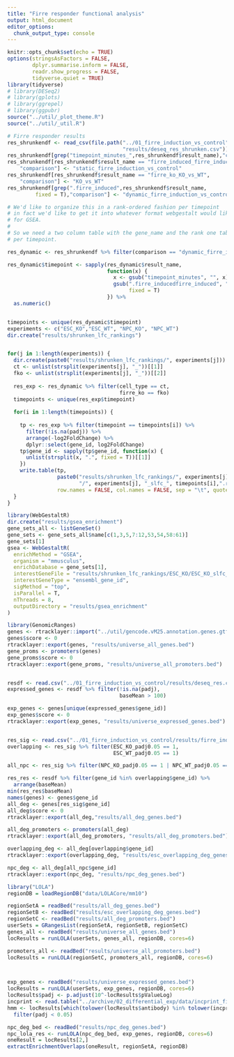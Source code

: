 ```yaml
---
title: "Firre responder functional analysis"
output: html_document
editor_options: 
  chunk_output_type: console
---
```


```r
knitr::opts_chunk$set(echo = TRUE)
options(stringsAsFactors = FALSE,
        dplyr.summarise.inform = FALSE,
        readr.show_progress = FALSE,
        tidyverse.quiet = TRUE)
library(tidyverse)
# library(DESeq2)
# library(gplots)
# library(ggrepel)
# library(ggpubr)
source("../util/_plot_theme.R")
source("../util/_util.R")
```

```r
# Firre responder results
res_shrunkendf <- read_csv(file.path("../01_firre_induction_vs_control",
                                     "results/deseq_res_shrunken.csv"))
res_shrunkendf[grep("timepoint_minutes_",res_shrunkendf$result_name),"comparison"] <- "vs_zero"
res_shrunkendf[res_shrunkendf$result_name == "firre_induced_firre_induced_vs_control",
    "comparison"] <- "static_firre_induction_vs_control"
res_shrunkendf[res_shrunkendf$result_name == "firre_ko_KO_vs_WT",
    "comparison"] <- "KO_vs_WT"
res_shrunkendf[grep(".firre_induced",res_shrunkendf$result_name,
         fixed = T),"comparison"] <- "dynamic_firre_induction_vs_control"

# We'd like to organize this in a rank-ordered fashion per timepoint
# in fact we'd like to get it into whatever format webgestalt would like
# for GSEA.
#
# So we need a two column table with the gene_name and the rank one table 
# per timepoint.

res_dynamic <- res_shrunkendf %>% filter(comparison == "dynamic_firre_induction_vs_control")

res_dynamic$timepoint <- sapply(res_dynamic$result_name,
                                function(x) {
                                  x <- gsub("timepoint_minutes", "", x)
                                  gsub(".firre_inducedfirre_induced", "", x,
                                       fixed = T)
                                }) %>%
  as.numeric()


timepoints <- unique(res_dynamic$timepoint) 
experiments <- c("ESC_KO","ESC_WT", "NPC_KO", "NPC_WT")
dir.create("results/shrunken_lfc_rankings")


for(j in 1:length(experiments)) {
  dir.create(paste0("results/shrunken_lfc_rankings/", experiments[j]))
  ct <- unlist(strsplit(experiments[j], "_"))[[1]]
  fko <- unlist(strsplit(experiments[j], "_"))[[2]]
  
  res_exp <- res_dynamic %>% filter(cell_type == ct,
                                    firre_ko == fko)
  timepoints <- unique(res_exp$timepoint)
  
  for(i in 1:length(timepoints)) {
    
    tp <- res_exp %>% filter(timepoint == timepoints[i]) %>%
      filter(!is.na(padj)) %>%
      arrange(-log2FoldChange) %>%
      dplyr::select(gene_id, log2FoldChange)
    tp$gene_id <- sapply(tp$gene_id, function(x) {
      unlist(strsplit(x, ".", fixed = T))[[1]]
    })
    write.table(tp, 
                paste0("results/shrunken_lfc_rankings/", experiments[j],
                       "/", experiments[j], "_slfc_", timepoints[i],".rnk"),
                row.names = FALSE, col.names = FALSE, sep = "\t", quote = FALSE)
  }
}
```

```r
library(WebGestaltR)
dir.create("results/gsea_enrichment")
gene_sets_all <- listGeneSet()
gene_sets <- gene_sets_all$name[c(1,3,5,7:12,53,54,58:61)]
gene_sets[1]
gsea <- WebGestaltR(
  enrichMethod = "GSEA",
  organism = "mmusculus",
  enrichDatabase = gene_sets[1],
  interestGeneFile = "results/shrunken_lfc_rankings/ESC_KO/ESC_KO_slfc_30.rnk",
  interestGeneType = "ensembl_gene_id",
  sigMethod = "top",
  isParallel = T,
  nThreads = 8,
  outputDirectory = "results/gsea_enrichment"
)

```


```r
library(GenomicRanges)
genes <- rtracklayer::import("../util/gencode.vM25.annotation.genes.gtf")
genes$score <- 0
rtracklayer::export(genes, "results/universe_all_genes.bed")
gene_proms <- promoters(genes)
gene_proms$score <- 0
rtracklayer::export(gene_proms, "results/universe_all_promoters.bed")


resdf <- read.csv("../01_firre_induction_vs_control/results/deseq_res.csv")
expressed_genes <- resdf %>% filter(!is.na(padj),
                                    baseMean > 100)

exp_genes <- genes[unique(expressed_genes$gene_id)]
exp_genes$score <- 0
rtracklayer::export(exp_genes, "results/universe_expressed_genes.bed")


res_sig <- read.csv("../01_firre_induction_vs_control/results/firre_induced_genes.csv")
overlapping <- res_sig %>% filter(ESC_KO_padj0.05 == 1,
                                  ESC_WT_padj0.05 == 1)

all_npc <- res_sig %>% filter(NPC_KO_padj0.05 == 1 | NPC_WT_padj0.05 == 1)

res_res <- resdf %>% filter(gene_id %in% overlapping$gene_id) %>%
  arrange(baseMean)
min(res_res$baseMean)
names(genes) <- genes$gene_id
all_deg <- genes[res_sig$gene_id]
all_deg$score <- 0
rtracklayer::export(all_deg,"results/all_deg_genes.bed")

all_deg_promoters <- promoters(all_deg)
rtracklayer::export(all_deg_promoters, "results/all_deg_promoters.bed")

overlapping_deg <- all_deg[overlapping$gene_id]
rtracklayer::export(overlapping_deg, "results/esc_overlapping_deg_genes.bed")

npc_deg <- all_deg[all_npc$gene_id]
rtracklayer::export(npc_deg, "results/npc_deg_genes.bed")
```

```r
library("LOLA")
regionDB = loadRegionDB("data/LOLACore/mm10")

regionSetA = readBed("results/all_deg_genes.bed")
regionSetB <- readBed("results/esc_overlapping_deg_genes.bed")
regionSetC <- readBed("results/all_deg_promoters.bed")
userSets = GRangesList(regionSetA, regionSetB, regionSetC)
genes_all <- readBed("results/universe_all_genes.bed")
locResults = runLOLA(userSets, genes_all, regionDB, cores=6)

promoters_all <- readBed("results/universe_all_promoters.bed")
locResults = runLOLA(regionSetC, promoters_all, regionDB, cores=6)



exp_genes <- readBed("results/universe_expressed_genes.bed")
locResults = runLOLA(userSets, exp_genes, regionDB, cores=6)
locResults$padj <- p.adjust(10^-locResults$pValueLog)
incprint <- read.table("../archive/02_differential_exp/data/incprint_firre_interactors.txt")
hmm <- locResults[which(tolower(locResults$antibody) %in% tolower(incprint$V1)),] %>%
  filter(padj < 0.05)

npc_deg_bed <- readBed("results/npc_deg_genes.bed")
npc_lola_res <- runLOLA(npc_deg_bed, exp_genes, regionDB, cores=6)
oneResult = locResults[2,]
extractEnrichmentOverlaps(oneResult, regionSetA, regionDB)
```



